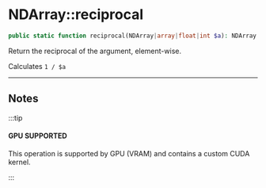 # NDArray::reciprocal

```php
public static function reciprocal(NDArray|array|float|int $a): NDArray|float|int;
```
Return the reciprocal of the argument, element-wise.

Calculates `1 / $a`

---

## Notes

:::tip

#### GPU SUPPORTED
This operation is supported by GPU (VRAM) and contains a custom CUDA kernel.

:::